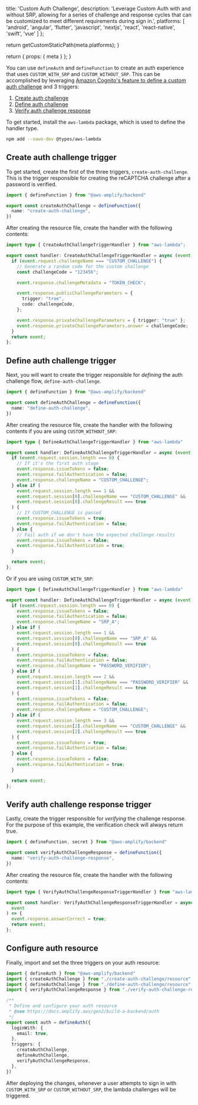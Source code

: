 
  title: 'Custom Auth Challenge',
  description:
    'Leverage Custom Auth with and without SRP, allowing for a series of challenge and response cycles that can be customized to meet different requirements during sign in.',
  platforms: [
    'android',
    'angular',
    'flutter',
    'javascript',
    'nextjs',
    'react',
    'react-native',
    'swift',
    'vue'
  ]
};

  return getCustomStaticPath(meta.platforms);
}

  return {
    props: {
      meta
    }
  };
}

You can use `defineAuth` and `defineFunction` to create an auth experience that uses `CUSTOM_WITH_SRP` and `CUSTOM_WITHOUT_SRP`. This can be accomplished by leveraging [Amazon Cognito's feature to define a custom auth challenge](https://docs.aws.amazon.com/cognito/latest/developerguide/amazon-cognito-user-pools-authentication-flow.html#Custom-authentication-flow-and-challenges) and 3 triggers:

1. [Create auth challenge](https://docs.aws.amazon.com/cognito/latest/developerguide/user-pool-lambda-create-auth-challenge.html)
2. [Define auth challenge](https://docs.aws.amazon.com/cognito/latest/developerguide/user-pool-lambda-define-auth-challenge.html)
3. [Verify auth challenge response](https://docs.aws.amazon.com/cognito/latest/developerguide/user-pool-lambda-verify-auth-challenge-response.html) 

To get started, install the `aws-lambda` package, which is used to define the handler type.

```bash title="Terminal" showLineNumbers={false}
npm add --save-dev @types/aws-lambda
```

## Create auth challenge trigger

To get started, create the first of the three triggers, `create-auth-challenge`. This is the trigger responsible for creating the reCAPTCHA challenge after a password is verified.

```ts title="amplify/auth/create-auth-challenge/resource.ts"
import { defineFunction } from "@aws-amplify/backend"

export const createAuthChallenge = defineFunction({
  name: "create-auth-challenge",
})
```

After creating the resource file, create the handler with the following contents:

```ts title="amplify/auth/create-auth-challenge/handler.ts"
import type { CreateAuthChallengeTriggerHandler } from "aws-lambda";

export const handler: CreateAuthChallengeTriggerHandler = async (event) => {
  if (event.request.challengeName === "CUSTOM_CHALLENGE") {
    // Generate a random code for the custom challenge
    const challengeCode = "123456";

    event.response.challengeMetadata = "TOKEN_CHECK";

    event.response.publicChallengeParameters = {
      trigger: "true",
      code: challengeCode,
    };

    event.response.privateChallengeParameters = { trigger: "true" };
    event.response.privateChallengeParameters.answer = challengeCode;
  }
  return event;
};
```

## Define auth challenge trigger

Next, you will want to create the trigger responsible for _defining_ the auth challenge flow, `define-auth-challenge`.

```ts title="amplify/auth/define-auth-challenge/resource.ts"
import { defineFunction } from "@aws-amplify/backend"

export const defineAuthChallenge = defineFunction({
  name: "define-auth-challenge",
})
```

After creating the resource file, create the handler with the following contents if you are using `CUSTOM_WITHOUT_SRP`:

```ts title="amplify/auth/define-auth-challenge/handler.ts"
import type { DefineAuthChallengeTriggerHandler } from "aws-lambda"

export const handler: DefineAuthChallengeTriggerHandler = async (event) => {
  if (event.request.session.length === 0) {
    // If it's the first auth stage
    event.response.issueTokens = false;
    event.response.failAuthentication = false;
    event.response.challengeName = "CUSTOM_CHALLENGE";
  } else if (
    event.request.session.length === 1 &&
    event.request.session[0].challengeName === "CUSTOM_CHALLENGE" &&
    event.request.session[0].challengeResult === true
  ) {
    // If CUSTOM_CHALLENGE is passed
    event.response.issueTokens = true;
    event.response.failAuthentication = false;
  } else {
    // Fail auth if we don't have the expected challenge results
    event.response.issueTokens = false;
    event.response.failAuthentication = true;
  }

  return event;
};
```

Or if you are using `CUSTOM_WITH_SRP`:

```ts title="amplify/auth/define-auth-challenge/handler.ts"
import type { DefineAuthChallengeTriggerHandler } from "aws-lambda"

export const handler: DefineAuthChallengeTriggerHandler = async (event) => {
  if (event.request.session.length === 0) {
    event.response.issueTokens = false;
    event.response.failAuthentication = false;
    event.response.challengeName = "SRP_A";
  } else if (
    event.request.session.length === 1 &&
    event.request.session[0].challengeName === "SRP_A" &&
    event.request.session[0].challengeResult === true
  ) {
    event.response.issueTokens = false;
    event.response.failAuthentication = false;
    event.response.challengeName = "PASSWORD_VERIFIER";
  } else if (
    event.request.session.length === 2 &&
    event.request.session[1].challengeName === "PASSWORD_VERIFIER" &&
    event.request.session[1].challengeResult === true
  ) {
    event.response.issueTokens = false;
    event.response.failAuthentication = false;
    event.response.challengeName = "CUSTOM_CHALLENGE";
  } else if (
    event.request.session.length === 3 &&
    event.request.session[2].challengeName === "CUSTOM_CHALLENGE" &&
    event.request.session[2].challengeResult === true
  ) {
    event.response.issueTokens = true;
    event.response.failAuthentication = false;
  } else {
    event.response.issueTokens = false;
    event.response.failAuthentication = true;
  }

  return event;
};
```

## Verify auth challenge response trigger

Lastly, create the trigger responsible for _verifying_ the challenge response. For the purpose of this example, the verification check will always return true.

```ts title="amplify/auth/verify-auth-challenge-response/resource.ts"
import { defineFunction, secret } from "@aws-amplify/backend"

export const verifyAuthChallengeResponse = defineFunction({
  name: "verify-auth-challenge-response",
})
```

After creating the resource file, create the handler with the following contents:

```ts title="amplify/auth/verify-auth-challenge-response/handler.ts"
import type { VerifyAuthChallengeResponseTriggerHandler } from "aws-lambda"

export const handler: VerifyAuthChallengeResponseTriggerHandler = async (
  event
) => {
  event.response.answerCorrect = true;
  return event;
};

```

## Configure auth resource

Finally, import and set the three triggers on your auth resource:

```ts title="amplify/auth/resource.ts"
import { defineAuth } from "@aws-amplify/backend"
import { createAuthChallenge } from "./create-auth-challenge/resource"
import { defineAuthChallenge } from "./define-auth-challenge/resource"
import { verifyAuthChallengeResponse } from "./verify-auth-challenge-response/resource"

/**
 * Define and configure your auth resource
 * @see https://docs.amplify.aws/gen2/build-a-backend/auth
 */
export const auth = defineAuth({
  loginWith: {
    email: true,
  },
  triggers: {
    createAuthChallenge,
    defineAuthChallenge,
    verifyAuthChallengeResponse,
  },
})
```

After deploying the changes, whenever a user attempts to sign in with `CUSTOM_WITH_SRP` or `CUSTOM_WITHOUT_SRP`, the lambda challenges will be triggered.
